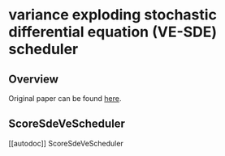 <!--Copyright 2022 The HuggingFace Team. All rights reserved.

Licensed under the Apache License, Version 2.0 (the "License"); you may not use this file except in compliance with
the License. You may obtain a copy of the License at

http://www.apache.org/licenses/LICENSE-2.0

Unless required by applicable law or agreed to in writing, software distributed under the License is distributed on
an "AS IS" BASIS, WITHOUT WARRANTIES OR CONDITIONS OF ANY KIND, either express or implied. See the License for the
specific language governing permissions and limitations under the License.
-->

# variance exploding stochastic differential equation (VE-SDE) scheduler

## Overview

Original paper can be found [here](https://arxiv.org/abs/2011.13456).

## ScoreSdeVeScheduler
[[autodoc]] ScoreSdeVeScheduler